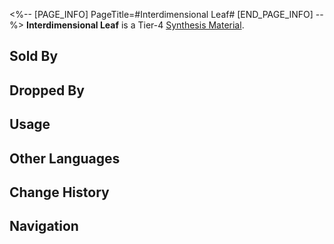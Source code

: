 <%-- [PAGE_INFO]
PageTitle=#Interdimensional Leaf#
[END_PAGE_INFO] --%>
{{Item Infobox
|id          = 183001
|image       = Item Interdimensional Leaf.png
|type        = Synthesis Material
|invCategory = Other Materials
|rarity      = 4
|effect      = Tier 4 Synthesis Material
|description = The gravity of the planet Arivanta is not fixed. Rather, it changes all the time according to a Bode plot due to the influence of Arivanta's three moons. Ordinary life forms cannot survive such volatility, so the planet developed its unique eco-system, in which the herbal plant Interdimensional Tree is the most famous.<br />For plants in a world where gravity is constantly subject to change, their leaves often have a hard time landing on the planet's ancient and solid ground. It is for this reason that the Interdimensional Trees tend to shake off their leaves rather late in the year. To help their leaves land, these trees, in the course of evolution, gave their leaves the ability to conduct fast short-distance warp-jumps towards the ground at frequencies that cannot be observed by naked eyes. Even so, not every leaf gets to land on the ground. Those lucky enough to make it watch others rise into the sky and burn as they are devoured by the atmosphere.
|source1     = [[Cloudford: Mara-Struck Soldiers or other enemies]]
}}
{{Description|''"Wow."''}}
'''Interdimensional Leaf''' is a Tier-4 [[Synthesis Material]].

==Sold By==
{{Shop Availability}}

==Dropped By==
{{Dropped By}}

==Usage==
{{Craft Usage}}

==Other Languages==
{{Other Languages
|en   = Interdimensional Leaf
|zhs  = 换境树叶
|zht  = 換境樹葉
|ja   = 換境樹の葉
|ko   = 차원수의 잎
|es   = Hoja del árbol interdimensional
|fr   = Feuille interdimensionnelle
|ru   = Межпространственный лист
|th   = Interdimensional Leaf
|vi   = Lá Cây Đổi Cảnh
|de   = Interdimensionales Blatt
|id   = Interdimensional Leaf
|pt   = Folha Interdimensional
}}

==Change History==
{{Change History|2.0}}

==Navigation==
{{Synthesis Material Navbox}}